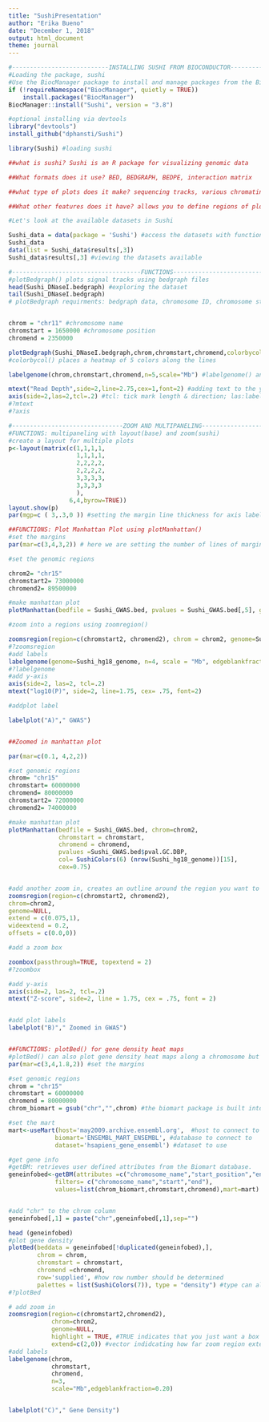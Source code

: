 ```yaml
---
title: "SushiPresentation"
author: "Erika Bueno"
date: "December 1, 2018"
output: html_document
theme: journal
---
```


```r

#---------------------------INSTALLING SUSHI FROM BIOCONDUCTOR-----------------------
#Loading the package, sushi
#Use the BiocManager package to install and manage packages from the Bioconductor project for the statistical analysis and comprehension of high-throughput genomic data.
if (!requireNamespace("BiocManager", quietly = TRUE))
    install.packages("BiocManager")
BiocManager::install("Sushi", version = "3.8")

#optional installing via devtools 
library("devtools")
install_github("dphansti/Sushi")
```

```r

library(Sushi) #loading sushi

##what is sushi? Sushi is an R package for visualizing genomic data

##What formats does it use? BED, BEDGRAPH, BEDPE, interaction matrix 

##what type of plots does it make? sequencing tracks, various chromatin interactions plots from HiC data, manhattan plots for GWAS, transcript structures from RNA SEQ data, gene structures, and gene density plots

##What other features does it have? allows you to define regions of plots to highlight and zoom into in subsequent graphs for a more detailed/more resolution visualization. Uses the layout function to create multipaneled plots for publications

#Let's look at the available datasets in Sushi

Sushi_data = data(package = 'Sushi') #access the datasets with function data
Sushi_data
data(list = Sushi_data$results[,3]) 
Sushi_data$results[,3] #viewing the datasets available

```

```r
#------------------------------------FUNCTIONS--------------------------------------
#plotBedgraph() plots signal tracks using bedgraph files
head(Sushi_DNaseI.bedgraph) #exploring the dataset
tail(Sushi_DNaseI.bedgraph)
# plotBedgraph requirments: bedgraph data, chromosome ID, chromosome start, chromosome end, and a value that represents coverage depth 


chrom = "chr11" #chromosome name
chromstart = 1650000 #chromosome position
chromend = 2350000

plotBedgraph(Sushi_DNaseI.bedgraph,chrom,chromstart,chromend,colorbycol= SushiColors(5)) 
#colorbycol() places a heatmap of 5 colors along the lines

labelgenome(chrom,chromstart,chromend,n=5,scale="Mb") #labelgenome() annotates the plot; n= no. of tick marks, scale= megabases

mtext("Read Depth",side=2,line=2.75,cex=1,font=2) #adding text to the y-axis
axis(side=2,las=2,tcl=.2) #tcl: tick mark length & direction; las:label orientation
#?mtext
#?axis

```

```r
#-------------------------------ZOOM AND MULTIPANELING-----------------------------------
#FUNCTIONS: multipaneling with layout(base) and zoom(sushi)
#create a layout for multiple plots
p<-layout(matrix(c(1,1,1,1,
                   1,1,1,1,
                   2,2,2,2,
                   2,2,2,2,
                   3,3,3,3,
                   3,3,3,3
                   ),
                 6,4,byrow=TRUE))
layout.show(p)
par(mgp=c ( 3,.3,0 )) #setting the margin line thickness for axis labels, title, and axis line

##FUNCTIONS: Plot Manhattan Plot using plotManhattan()
#set the margins 
par(mar=c(3,4,3,2)) # here we are setting the number of lines of margins on four sides of the plot (bottom, left, top, right)

#set the genomic regions 

chrom2= "chr15"
chromstart2= 73000000
chromend2= 89500000

#make manhattan plot
plotManhattan(bedfile = Sushi_GWAS.bed, pvalues = Sushi_GWAS.bed[,5], genome = Sushi_hg18_genome, cex=0.75)

#zoom into a regions using zoomregion()

zoomsregion(region=c(chromstart2, chromend2), chrom = chrom2, genome=Sushi_hg18_genome,extend = c(0.07,0.2), wideextend = 0.2, offsets = c(0, 0))
#?zoomsregion
#add labels
labelgenome(genome=Sushi_hg18_genome, n=4, scale = "Mb", edgeblankfraction = 0.20)
#?labelgenome
#add y-axis
axis(side=2, las=2, tcl=.2)
mtext("log10(P)", side=2, line=1.75, cex= .75, font=2)

#addplot label

labelplot("A)"," GWAS")


##Zoomed in manhattan plot

par(mar=c(0.1, 4,2,2))

#set genomic regions
chrom= "chr15"
chromstart= 60000000
chromend= 80000000
chromstart2= 72000000
chromend2= 74000000

#make manhattan plot
plotManhattan(bedfile = Sushi_GWAS.bed, chrom=chrom2, 
              chromstart = chromstart, 
              chromend = chromend,
              pvalues =Sushi_GWAS.bed$pval.GC.DBP,
              col= SushiColors(6) (nrow(Sushi_hg18_genome))[15],
              cex=0.75)


#add another zoom in, creates an outline around the region you want to zoom into
zoomsregion(region=c(chromstart2, chromend2),
chrom=chrom2,
genome=NULL,
extend = c(0.075,1), 
wideextend = 0.2,
offsets = c(0.0,0))

#add a zoom box

zoombox(passthrough=TRUE, topextend = 2)
#?zoombox

#add y-axis
axis(side=2, las=2, tcl=.2)
mtext("Z-score", side=2, line = 1.75, cex = .75, font = 2)


#add plot labels
labelplot("B)"," Zoomed in GWAS")


##FUNCTIONS: plotBed() for gene density heat maps
#plotBed() can also plot gene density heat maps along a chromosome but first we need to load in dataset of genes from ensembl 
par(mar=c(3,4,1.8,2)) #set the margins

#set genomic regions
chrom = "chr15"
chromstart = 60000000
chromend = 80000000
chrom_biomart = gsub("chr","",chrom) #the biomart package is built into sushi. It allows you to pull genomic information from the ensmbl website. The gsub() allows you to replace character strings in a dataset

#set the mart
mart<-useMart(host='may2009.archive.ensembl.org',  #host to connect to
             biomart='ENSEMBL_MART_ENSEMBL', #database to connect to
             dataset='hsapiens_gene_ensembl') #dataset to use

#get gene info
#getBM: retrieves user defined attributes from the Biomart database.
geneinfobed<-getBM(attributes =c("chromosome_name","start_position","end_position"), 
             filters= c("chromosome_name","start","end"),
             values=list(chrom_biomart,chromstart,chromend),mart=mart)


#add "chr" to the chrom column
geneinfobed[,1] = paste("chr",geneinfobed[,1],sep="")

head (geneinfobed)
#plot gene density 
plotBed(beddata = geneinfobed[!duplicated(geneinfobed),],
        chrom = chrom,
        chromstart = chromstart,
        chromend =chromend,
        row='supplied', #how row number should be determined
        palettes = list(SushiColors(7)), type = "density") #type can also be set to circles and region but here we want a density plot 
#?plotBed

# add zoom in
zoomsregion(region=c(chromstart2,chromend2), 
            chrom=chrom2,
            genome=NULL,
            highlight = TRUE, #TRUE indicates that you just want a box around a region of interest
            extend=c(2,0)) #vector indidcating how far zoom region extends above and below the plot region
#add labels
labelgenome(chrom, 
            chromstart, 
            chromend, 
            n=3,
            scale="Mb",edgeblankfraction=0.20)


labelplot("C)"," Gene Density")



```


